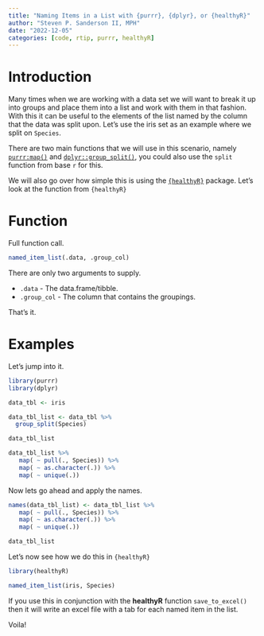```yaml
---
title: "Naming Items in a List with {purrr}, {dplyr}, or {healthyR}"
author: "Steven P. Sanderson II, MPH"
date: "2022-12-05"
categories: [code, rtip, purrr, healthyR]
---
```


# Introduction

Many times when we are working with a data set we will want to break it up into groups and place them into a list and work with them in that fashion. With this it can be useful to the elements of the list named by the column that the data was split upon. Let's use the iris set as an example where we split on `Species`.

There are two main functions that we will use in this scenario, namely [`purrr:map()`](https://purrr.tidyverse.org/reference/map.html) and [`dplyr::group_split()`](https://dplyr.tidyverse.org/reference/group_split.html), you could also use the `split` function from base `r` for this.

We will also go over how simple this is using the [`{healthyR}`](https://www.spsanderson.com/healthyr) package. Let's look at the function from `{healthyR}`

# Function

Full function call.

```r
named_item_list(.data, .group_col)
```

There are only two arguments to supply.

*  `.data` - The data.frame/tibble.
*  `.group_col` - The column that contains the groupings.

That's it.

# Examples

Let's jump into it.

```r
library(purrr)
library(dplyr)

data_tbl <- iris

data_tbl_list <- data_tbl %>%
  group_split(Species)

data_tbl_list

data_tbl_list %>%
   map( ~ pull(., Species)) %>%
   map( ~ as.character(.)) %>%
   map( ~ unique(.))
```

Now lets go ahead and apply the names.

```r
names(data_tbl_list) <- data_tbl_list %>%
   map( ~ pull(., Species)) %>%
   map( ~ as.character(.)) %>%
   map( ~ unique(.))

data_tbl_list
```

Let's now see how we do this in `{healthyR}`

```r
library(healthyR)

named_item_list(iris, Species)
```

If you use this in conjunction with the __healthyR__ function `save_to_excel()` then it will write an excel file with a tab for each named item in the list.

Voila!